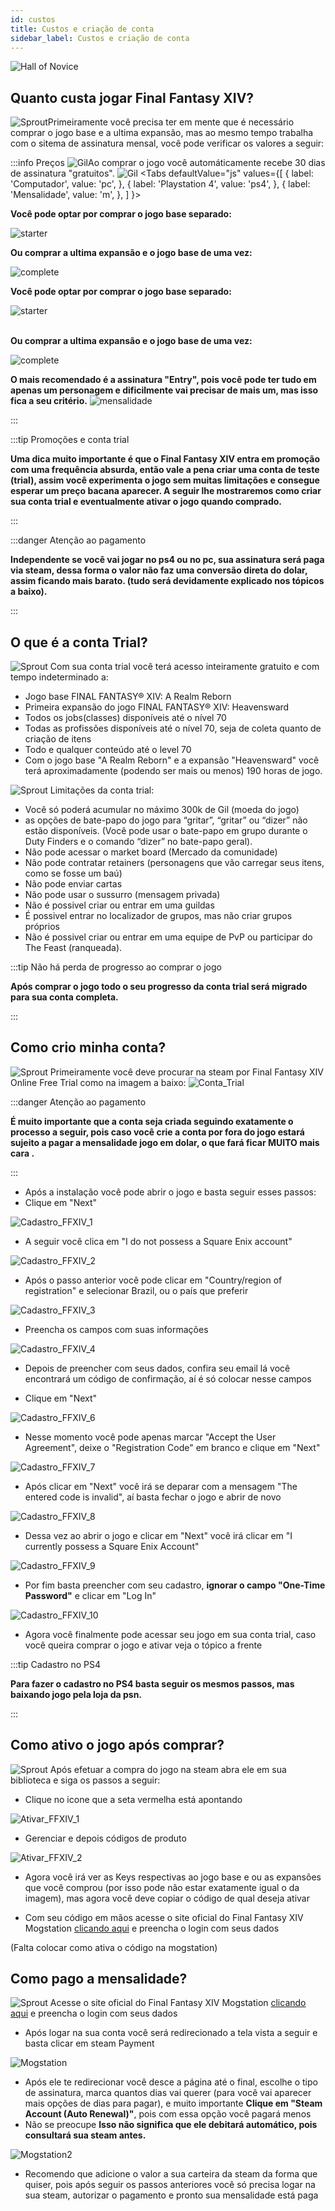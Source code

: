 ```yaml
---
id: custos
title: Custos e criação de conta
sidebar_label: Custos e criação de conta
---
```


![Hall of Novice](https://i.imgur.com/KTjReJB.png)

## Quanto custa jogar Final Fantasy XIV?

![Sprout](https://ffxiv.gamerescape.com/w/images/e/e4/Player24_Icon.png)Primeiramente você precisa ter em mente que é necessário comprar o jogo base e a ultima expansão, mas ao mesmo tempo trabalha com o sitema de assinatura mensal, você pode verificar os valores a seguir:


:::info Preços
![Gil](https://ffxiv.gamerescape.com/w/images/e/ee/Player35_Icon.png)Ao comprar o jogo você automáticamente recebe 30 dias de assinatura "gratuitos". ![Gil](https://ffxiv.gamerescape.com/w/images/e/ee/Player35_Icon.png)
<Tabs
  defaultValue="js"
  values={[
    { label: 'Computador', value: 'pc', },
    { label: 'Playstation 4', value: 'ps4', },
    { label: 'Mensalidade', value: 'm', },
  ]
}>
<TabItem value="pc">


**Você pode optar por comprar o jogo base separado:**

![starter](https://i.imgur.com/woO0JVL.png)

**Ou comprar a ultima expansão e o jogo base de uma vez:**

![complete](https://i.imgur.com/L4243NZ.png)
</TabItem>
<TabItem value="ps4">


**Você pode optar por comprar o jogo base separado:**

![starter](https://i.imgur.com/xZwqz9T.png)<br/><br/>

**Ou comprar a ultima expansão e o jogo base de uma vez:**

![complete](https://i.imgur.com/X6jTWnP.png)

</TabItem>
<TabItem value="m">

**O mais recomendado é a assinatura "Entry", pois você pode ter tudo em apenas um personagem e dificilmente vai precisar de mais um, mas isso fica a seu critério.**
![mensalidade](https://i.imgur.com/EPN5aQ1.png)

</TabItem>
</Tabs>
:::


:::tip Promoções e conta trial

**Uma dica muito importante é que o Final Fantasy XIV entra em promoção com uma frequência absurda, então vale a pena criar uma conta de teste (trial), assim você experimenta o jogo sem muitas limitações e consegue esperar um preço bacana aparecer. A seguir lhe mostraremos como criar sua conta trial e eventualmente ativar o jogo quando comprado.**


:::

:::danger Atenção ao pagamento

**Independente se você vai jogar no ps4 ou no pc, sua assinatura será paga via steam, dessa forma o valor não faz uma conversão direta do dolar, assim ficando mais barato. (tudo será devidamente explicado nos tópicos a baixo).**


:::


## O que é a conta Trial?

![Sprout](https://ffxiv.gamerescape.com/w/images/e/e4/Player24_Icon.png) Com sua conta trial você terá acesso inteiramente gratuito e com tempo indeterminado a:

- Jogo base FINAL FANTASY® XIV: A Realm Reborn
- Primeira expansão do jogo FINAL FANTASY® XIV: Heavensward
- Todos os jobs(classes) disponíveis até o nível 70 
- Todas as profissões disponíveis até o nível 70, seja de coleta quanto de criação de itens
- Todo e qualquer conteúdo até o level 70
- Com o jogo base "A Realm Reborn" e a expansão "Heavensward" você terá aproximadamente (podendo ser mais ou menos) 190 horas de jogo.

![Sprout](https://ffxiv.gamerescape.com/w/images/e/e4/Player24_Icon.png) Limitações da conta trial:

- Você só poderá acumular no máximo 300k de Gil (moeda do jogo)
- as opções de bate-papo do jogo para “gritar”, “gritar” ou “dizer” não estão disponíveis. (Você pode usar o bate-papo em grupo durante o Duty Finders e o comando “dizer” no bate-papo geral).
- Não pode acessar o market board (Mercado da comunidade)
- Não pode contratar retainers (personagens que vão carregar seus itens, como se fosse um baú)
- Não pode enviar cartas
- Não pode usar o sussurro (mensagem privada)
- Não é possivel criar ou entrar em uma guildas
- É possivel entrar no localizador de grupos, mas não criar grupos próprios
- Não é possivel criar ou entrar em uma equipe de PvP ou participar do The Feast (ranqueada).

:::tip Não há perda de progresso ao comprar o jogo

**Após comprar o jogo todo o seu progresso da conta trial será migrado para sua conta completa.**


:::

## Como crio minha conta?
![Sprout](https://ffxiv.gamerescape.com/w/images/e/e4/Player24_Icon.png) Primeiramente você deve procurar na steam por Final Fantasy XIV Online Free Trial como na imagem a baixo:
![Conta_Trial](https://i.imgur.com/fItPOo5.png)

:::danger Atenção ao pagamento

**É muito importante que a conta seja criada seguindo exatamente o processo a seguir, pois caso você crie a conta por fora do jogo estará sujeito a pagar a mensalidade jogo em dolar, o que fará ficar MUITO mais cara .**


:::

- Após a instalação você pode abrir o jogo e basta seguir esses passos:
- Clique em "Next"

![Cadastro_FFXIV_1](https://i.imgur.com/S1h1iQL.png)

- A seguir você clica em "I do not possess a Square Enix account"

![Cadastro_FFXIV_2](https://i.imgur.com/InlJQ1Q.png)

- Após o passo anterior você pode clicar em "Country/region of registration" e selecionar Brazil, ou o país que preferir

![Cadastro_FFXIV_3](https://i.imgur.com/aIxCv9k.png)

- Preencha os campos com suas informações

![Cadastro_FFXIV_4](https://i.imgur.com/jqPrRbr.png)

- Depois de preencher com seus dados, confira seu email lá você encontrará um código de confirmação, aí é só colocar nesse campos



- Clique em "Next"

![Cadastro_FFXIV_6](https://i.imgur.com/Zip6MI3.png)

- Nesse momento você pode apenas marcar "Accept the User Agreement", deixe o "Registration Code" em branco e clique em "Next"

![Cadastro_FFXIV_7](https://i.imgur.com/kGquS6e.png)

- Após clicar em "Next" você irá se deparar com a mensagem "The entered code is invalid", aí basta fechar o jogo e abrir de novo

![Cadastro_FFXIV_8](https://i.imgur.com/pk3UqdQ.png)

- Dessa vez ao abrir o jogo e clicar em "Next" você irá clicar em "I currently possess a Square Enix Account" 

![Cadastro_FFXIV_9](https://i.imgur.com/sM8ovSV.png)

- Por fim basta preencher com seu cadastro, **ignorar o campo "One-Time Password"** e clicar em "Log In"

![Cadastro_FFXIV_10](https://i.imgur.com/NAcY8U5.png)

- Agora você finalmente pode acessar seu jogo em sua conta trial, caso você queira comprar o jogo e ativar veja o tópico a frente

:::tip Cadastro no PS4

**Para fazer o cadastro no PS4 basta seguir os mesmos passos, mas baixando jogo pela loja da psn.**


:::

## Como ativo o jogo após comprar?

![Sprout](https://ffxiv.gamerescape.com/w/images/e/e4/Player24_Icon.png) Após efetuar a compra do jogo na steam abra ele em sua biblioteca e siga os passos a seguir:

- Clique no icone que a seta vermelha está apontando

![Ativar_FFXIV_1](https://i.imgur.com/hWVqYh1.png)

- Gerenciar e depois códigos de produto 

![Ativar_FFXIV_2](https://i.imgur.com/emtBK5i.png)

- Agora você irá ver as Keys respectivas ao jogo base e ou as expansões que você comprou (por isso pode não estar exatamente igual o da imagem), mas agora você deve copiar o código de qual deseja ativar



- Com seu código em mãos acesse o site oficial do Final Fantasy XIV Mogstation [clicando aqui](https://www.google.com/url?sa=t&rct=j&q=&esrc=s&source=web&cd=&cad=rja&uact=8&ved=2ahUKEwif6N2wscHzAhXCFbkGHSBvCMAQFnoECA4QAQ&url=https%3A%2F%2Fsecure.square-enix.com%2Foauth%2Foa%2Foauthlogin%253Fresponse_type%253Dcode%2526redirect_uri%253Dhttps%25253A%25252F%25252Fsecure.square-enix.com%25252Faccount%25252Fapp%25252Fsvc%25252Ftop%25253Frequest%25253Dmogstation%2526client_id%253Dffxiv_mog%2526alar%253D1%2526lang%253Den-us%2526facflg%253D1&usg=AOvVaw2FvNYHJP-8soscEt3SKW9E) e preencha o login com seus dados

(Falta colocar como ativa o código na mogstation)


## Como pago a mensalidade?

![Sprout](https://ffxiv.gamerescape.com/w/images/e/e4/Player24_Icon.png) Acesse o site oficial do Final Fantasy XIV Mogstation [clicando aqui](https://www.google.com/url?sa=t&rct=j&q=&esrc=s&source=web&cd=&cad=rja&uact=8&ved=2ahUKEwif6N2wscHzAhXCFbkGHSBvCMAQFnoECA4QAQ&url=https%3A%2F%2Fsecure.square-enix.com%2Foauth%2Foa%2Foauthlogin%253Fresponse_type%253Dcode%2526redirect_uri%253Dhttps%25253A%25252F%25252Fsecure.square-enix.com%25252Faccount%25252Fapp%25252Fsvc%25252Ftop%25253Frequest%25253Dmogstation%2526client_id%253Dffxiv_mog%2526alar%253D1%2526lang%253Den-us%2526facflg%253D1&usg=AOvVaw2FvNYHJP-8soscEt3SKW9E) e preencha o login com seus dados

- Após logar na sua conta você será redirecionado a tela vista a seguir e basta clicar em steam Payment

![Mogstation](https://i.imgur.com/oiNUhsE.png)

- Após ele te redirecionar você desce a página até o final, escolhe o tipo de assinatura, marca quantos dias vai querer (para você vai aparecer mais opções de dias para pagar), e muito importante **Clique em "Steam Account (Auto Renewal)"**, pois com essa opção você pagará menos
- Não se preocupe **Isso não significa que ele debitará automático, pois consultará sua steam antes.**

![Mogstation2](https://i.imgur.com/w9wgaEe.png)

- Recomendo que adicione o valor a sua carteira da steam da forma que quiser, pois após seguir os passos anteriores você só precisa logar na sua steam, autorizar o pagamento e pronto sua mensalidade está paga


